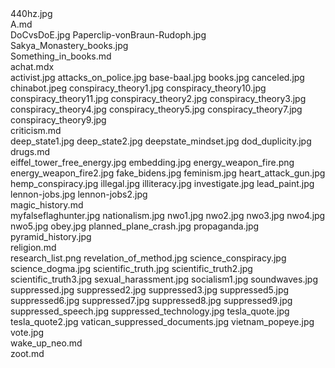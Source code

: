     
<PopImage className="sm:float-right m-auto sm:m-1 sm:ml-4" src={JPG_440hz_jpg} width={384} alt="440hz.jpg">
	440hz.jpg
</PopImage>
<div className="w-full md:max-w-[80rem] float-right italic">
	<MD_A_md />
	A.md
</div>
<PopImage className="sm:float-left m-auto sm:m-1 sm:mr-4" src={JPG_DoCvsDoE_jpg} width={384} alt="DoCvsDoE.jpg">
	DoCvsDoE.jpg
</PopImage>
<PopImage className="sm:float-right m-auto sm:m-1 sm:ml-4" src={JPG_Paperclip_vonBraun_Rudoph_jpg} width={384} alt="Paperclip-vonBraun-Rudoph.jpg">
	Paperclip-vonBraun-Rudoph.jpg
</PopImage>
<PopImage className="sm:float-left m-auto sm:m-1 sm:mr-4" src={JPG_Sakya_Monastery_books_jpg} width={384} alt="Sakya_Monastery_books.jpg">
	Sakya_Monastery_books.jpg
</PopImage>
<div className="w-full md:max-w-[80rem] float-right italic">
	<MD_Something_in_books_md />
	Something_in_books.md
</div>
<div className="w-full md:max-w-[80rem] float-right italic">
	<MDX_achat_mdx />
	achat.mdx
</div>
<PopImage className="sm:float-right m-auto sm:m-1 sm:ml-4" src={JPG_activist_jpg} width={384} alt="activist.jpg">
	activist.jpg
</PopImage>
<PopImage className="sm:float-left m-auto sm:m-1 sm:mr-4" src={JPG_attacks_on_police_jpg} width={384} alt="attacks_on_police.jpg">
	attacks_on_police.jpg
</PopImage>
<PopImage className="sm:float-right m-auto sm:m-1 sm:ml-4" src={JPG_base_baal_jpg} width={384} alt="base-baal.jpg">
	base-baal.jpg
</PopImage>
<PopImage className="sm:float-left m-auto sm:m-1 sm:mr-4" src={JPG_books_jpg} width={384} alt="books.jpg">
	books.jpg
</PopImage>
<PopImage className="sm:float-right m-auto sm:m-1 sm:ml-4" src={JPG_canceled_jpg} width={384} alt="canceled.jpg">
	canceled.jpg
</PopImage>
<PopImage className="sm:float-left m-auto sm:m-1 sm:mr-4" src={JPEG_chinabot_jpeg} width={384} alt="chinabot.jpeg">
	chinabot.jpeg
</PopImage>
<PopImage className="sm:float-right m-auto sm:m-1 sm:ml-4" src={JPG_conspiracy_theory1_jpg} width={384} alt="conspiracy_theory1.jpg">
	conspiracy_theory1.jpg
</PopImage>
<PopImage className="sm:float-left m-auto sm:m-1 sm:mr-4" src={JPG_conspiracy_theory10_jpg} width={384} alt="conspiracy_theory10.jpg">
	conspiracy_theory10.jpg
</PopImage>
<PopImage className="sm:float-right m-auto sm:m-1 sm:ml-4" src={JPG_conspiracy_theory11_jpg} width={384} alt="conspiracy_theory11.jpg">
	conspiracy_theory11.jpg
</PopImage>
<PopImage className="sm:float-left m-auto sm:m-1 sm:mr-4" src={JPG_conspiracy_theory2_jpg} width={384} alt="conspiracy_theory2.jpg">
	conspiracy_theory2.jpg
</PopImage>
<PopImage className="sm:float-right m-auto sm:m-1 sm:ml-4" src={JPG_conspiracy_theory3_jpg} width={384} alt="conspiracy_theory3.jpg">
	conspiracy_theory3.jpg
</PopImage>
<PopImage className="sm:float-left m-auto sm:m-1 sm:mr-4" src={JPG_conspiracy_theory4_jpg} width={384} alt="conspiracy_theory4.jpg">
	conspiracy_theory4.jpg
</PopImage>
<PopImage className="sm:float-right m-auto sm:m-1 sm:ml-4" src={JPG_conspiracy_theory5_jpg} width={384} alt="conspiracy_theory5.jpg">
	conspiracy_theory5.jpg
</PopImage>
<PopImage className="sm:float-left m-auto sm:m-1 sm:mr-4" src={JPG_conspiracy_theory7_jpg} width={384} alt="conspiracy_theory7.jpg">
	conspiracy_theory7.jpg
</PopImage>
<PopImage className="sm:float-right m-auto sm:m-1 sm:ml-4" src={JPG_conspiracy_theory9_jpg} width={384} alt="conspiracy_theory9.jpg">
	conspiracy_theory9.jpg
</PopImage>
<div className="w-full md:max-w-[80rem] float-right italic">
	<MD_criticism_md />
	criticism.md
</div>
<PopImage className="sm:float-left m-auto sm:m-1 sm:mr-4" src={JPG_deep_state1_jpg} width={384} alt="deep_state1.jpg">
	deep_state1.jpg
</PopImage>
<PopImage className="sm:float-right m-auto sm:m-1 sm:ml-4" src={JPG_deep_state2_jpg} width={384} alt="deep_state2.jpg">
	deep_state2.jpg
</PopImage>
<PopImage className="sm:float-left m-auto sm:m-1 sm:mr-4" src={JPG_deepstate_mindset_jpg} width={384} alt="deepstate_mindset.jpg">
	deepstate_mindset.jpg
</PopImage>
<PopImage className="sm:float-right m-auto sm:m-1 sm:ml-4" src={JPG_dod_duplicity_jpg} width={384} alt="dod_duplicity.jpg">
	dod_duplicity.jpg
</PopImage>
<div className="w-full md:max-w-[80rem] float-right italic">
	<MD_drugs_md />
	drugs.md
</div>
<PopImage className="sm:float-left m-auto sm:m-1 sm:mr-4" src={JPG_eiffel_tower_free_energy_jpg} width={384} alt="eiffel_tower_free_energy.jpg">
	eiffel_tower_free_energy.jpg
</PopImage>
<PopImage className="sm:float-right m-auto sm:m-1 sm:ml-4" src={JPG_embedding_jpg} width={384} alt="embedding.jpg">
	embedding.jpg
</PopImage>
<PopImage className="sm:float-left m-auto sm:m-1 sm:mr-4" src={PNG_energy_weapon_fire_png} width={384} alt="energy_weapon_fire.png">
	energy_weapon_fire.png
</PopImage>
<PopImage className="sm:float-right m-auto sm:m-1 sm:ml-4" src={JPG_energy_weapon_fire2_jpg} width={384} alt="energy_weapon_fire2.jpg">
	energy_weapon_fire2.jpg
</PopImage>
<PopImage className="sm:float-left m-auto sm:m-1 sm:mr-4" src={JPG_fake_bidens_jpg} width={384} alt="fake_bidens.jpg">
	fake_bidens.jpg
</PopImage>
<PopImage className="sm:float-right m-auto sm:m-1 sm:ml-4" src={JPG_feminism_jpg} width={384} alt="feminism.jpg">
	feminism.jpg
</PopImage>
<PopImage className="sm:float-left m-auto sm:m-1 sm:mr-4" src={JPG_heart_attack_gun_jpg} width={384} alt="heart_attack_gun.jpg">
	heart_attack_gun.jpg
</PopImage>
<PopImage className="sm:float-right m-auto sm:m-1 sm:ml-4" src={JPG_hemp_conspiracy_jpg} width={384} alt="hemp_conspiracy.jpg">
	hemp_conspiracy.jpg
</PopImage>
<PopImage className="sm:float-left m-auto sm:m-1 sm:mr-4" src={JPG_illegal_jpg} width={384} alt="illegal.jpg">
	illegal.jpg
</PopImage>
<PopImage className="sm:float-right m-auto sm:m-1 sm:ml-4" src={JPG_illiteracy_jpg} width={384} alt="illiteracy.jpg">
	illiteracy.jpg
</PopImage>
<PopImage className="sm:float-left m-auto sm:m-1 sm:mr-4" src={JPG_investigate_jpg} width={384} alt="investigate.jpg">
	investigate.jpg
</PopImage>
<PopImage className="sm:float-right m-auto sm:m-1 sm:ml-4" src={JPG_lead_paint_jpg} width={384} alt="lead_paint.jpg">
	lead_paint.jpg
</PopImage>
<PopImage className="sm:float-left m-auto sm:m-1 sm:mr-4" src={JPG_lennon_jobs_jpg} width={384} alt="lennon-jobs.jpg">
	lennon-jobs.jpg
</PopImage>
<PopImage className="sm:float-right m-auto sm:m-1 sm:ml-4" src={JPG_lennon_jobs2_jpg} width={384} alt="lennon-jobs2.jpg">
	lennon-jobs2.jpg
</PopImage>
<div className="w-full md:max-w-[80rem] float-right italic">
	<MD_magic_history_md />
	magic_history.md
</div>
<PopImage className="sm:float-left m-auto sm:m-1 sm:mr-4" src={JPG_myfalseflaghunter_jpg} width={384} alt="myfalseflaghunter.jpg">
	myfalseflaghunter.jpg
</PopImage>
<PopImage className="sm:float-right m-auto sm:m-1 sm:ml-4" src={JPG_nationalism_jpg} width={384} alt="nationalism.jpg">
	nationalism.jpg
</PopImage>
<PopImage className="sm:float-left m-auto sm:m-1 sm:mr-4" src={JPG_nwo1_jpg} width={384} alt="nwo1.jpg">
	nwo1.jpg
</PopImage>
<PopImage className="sm:float-right m-auto sm:m-1 sm:ml-4" src={JPG_nwo2_jpg} width={384} alt="nwo2.jpg">
	nwo2.jpg
</PopImage>
<PopImage className="sm:float-left m-auto sm:m-1 sm:mr-4" src={JPG_nwo3_jpg} width={384} alt="nwo3.jpg">
	nwo3.jpg
</PopImage>
<PopImage className="sm:float-right m-auto sm:m-1 sm:ml-4" src={JPG_nwo4_jpg} width={384} alt="nwo4.jpg">
	nwo4.jpg
</PopImage>
<PopImage className="sm:float-left m-auto sm:m-1 sm:mr-4" src={JPG_nwo5_jpg} width={384} alt="nwo5.jpg">
	nwo5.jpg
</PopImage>
<PopImage className="sm:float-right m-auto sm:m-1 sm:ml-4" src={JPG_obey_jpg} width={384} alt="obey.jpg">
	obey.jpg
</PopImage>
<PopImage className="sm:float-left m-auto sm:m-1 sm:mr-4" src={JPG_planned_plane_crash_jpg} width={384} alt="planned_plane_crash.jpg">
	planned_plane_crash.jpg
</PopImage>
<PopImage className="sm:float-right m-auto sm:m-1 sm:ml-4" src={JPG_propaganda_jpg} width={384} alt="propaganda.jpg">
	propaganda.jpg
</PopImage>
<PopImage className="sm:float-left m-auto sm:m-1 sm:mr-4" src={JPG_pyramid_history_jpg} width={384} alt="pyramid_history.jpg">
	pyramid_history.jpg
</PopImage>
<div className="w-full md:max-w-[80rem] float-right italic">
	<MD_religion_md />
	religion.md
</div>
<PopImage className="sm:float-right m-auto sm:m-1 sm:ml-4" src={PNG_research_list_png} width={384} alt="research_list.png">
	research_list.png
</PopImage>
<PopImage className="sm:float-left m-auto sm:m-1 sm:mr-4" src={JPG_revelation_of_method_jpg} width={384} alt="revelation_of_method.jpg">
	revelation_of_method.jpg
</PopImage>
<PopImage className="sm:float-right m-auto sm:m-1 sm:ml-4" src={JPG_science_conspiracy_jpg} width={384} alt="science_conspiracy.jpg">
	science_conspiracy.jpg
</PopImage>
<PopImage className="sm:float-left m-auto sm:m-1 sm:mr-4" src={JPG_science_dogma_jpg} width={384} alt="science_dogma.jpg">
	science_dogma.jpg
</PopImage>
<PopImage className="sm:float-right m-auto sm:m-1 sm:ml-4" src={JPG_scientific_truth_jpg} width={384} alt="scientific_truth.jpg">
	scientific_truth.jpg
</PopImage>
<PopImage className="sm:float-left m-auto sm:m-1 sm:mr-4" src={JPG_scientific_truth2_jpg} width={384} alt="scientific_truth2.jpg">
	scientific_truth2.jpg
</PopImage>
<PopImage className="sm:float-right m-auto sm:m-1 sm:ml-4" src={JPG_scientific_truth3_jpg} width={384} alt="scientific_truth3.jpg">
	scientific_truth3.jpg
</PopImage>
<PopImage className="sm:float-left m-auto sm:m-1 sm:mr-4" src={JPG_sexual_harassment_jpg} width={384} alt="sexual_harassment.jpg">
	sexual_harassment.jpg
</PopImage>
<PopImage className="sm:float-right m-auto sm:m-1 sm:ml-4" src={JPG_socialism1_jpg} width={384} alt="socialism1.jpg">
	socialism1.jpg
</PopImage>
<PopImage className="sm:float-left m-auto sm:m-1 sm:mr-4" src={JPG_soundwaves_jpg} width={384} alt="soundwaves.jpg">
	soundwaves.jpg
</PopImage>
<PopImage className="sm:float-right m-auto sm:m-1 sm:ml-4" src={JPG_suppressed_jpg} width={384} alt="suppressed.jpg">
	suppressed.jpg
</PopImage>
<PopImage className="sm:float-left m-auto sm:m-1 sm:mr-4" src={JPG_suppressed2_jpg} width={384} alt="suppressed2.jpg">
	suppressed2.jpg
</PopImage>
<PopImage className="sm:float-right m-auto sm:m-1 sm:ml-4" src={JPG_suppressed3_jpg} width={384} alt="suppressed3.jpg">
	suppressed3.jpg
</PopImage>
<PopImage className="sm:float-left m-auto sm:m-1 sm:mr-4" src={JPG_suppressed5_jpg} width={384} alt="suppressed5.jpg">
	suppressed5.jpg
</PopImage>
<PopImage className="sm:float-right m-auto sm:m-1 sm:ml-4" src={JPG_suppressed6_jpg} width={384} alt="suppressed6.jpg">
	suppressed6.jpg
</PopImage>
<PopImage className="sm:float-left m-auto sm:m-1 sm:mr-4" src={JPG_suppressed7_jpg} width={384} alt="suppressed7.jpg">
	suppressed7.jpg
</PopImage>
<PopImage className="sm:float-right m-auto sm:m-1 sm:ml-4" src={JPG_suppressed8_jpg} width={384} alt="suppressed8.jpg">
	suppressed8.jpg
</PopImage>
<PopImage className="sm:float-left m-auto sm:m-1 sm:mr-4" src={JPG_suppressed9_jpg} width={384} alt="suppressed9.jpg">
	suppressed9.jpg
</PopImage>
<PopImage className="sm:float-right m-auto sm:m-1 sm:ml-4" src={JPG_suppressed_speech_jpg} width={384} alt="suppressed_speech.jpg">
	suppressed_speech.jpg
</PopImage>
<PopImage className="sm:float-left m-auto sm:m-1 sm:mr-4" src={JPG_suppressed_technology_jpg} width={384} alt="suppressed_technology.jpg">
	suppressed_technology.jpg
</PopImage>
<PopImage className="sm:float-right m-auto sm:m-1 sm:ml-4" src={JPG_tesla_quote_jpg} width={384} alt="tesla_quote.jpg">
	tesla_quote.jpg
</PopImage>
<PopImage className="sm:float-left m-auto sm:m-1 sm:mr-4" src={JPG_tesla_quote2_jpg} width={384} alt="tesla_quote2.jpg">
	tesla_quote2.jpg
</PopImage>
<PopImage className="sm:float-right m-auto sm:m-1 sm:ml-4" src={JPG_vatican_suppressed_documents_jpg} width={384} alt="vatican_suppressed_documents.jpg">
	vatican_suppressed_documents.jpg
</PopImage>
<PopImage className="sm:float-left m-auto sm:m-1 sm:mr-4" src={JPG_vietnam_popeye_jpg} width={384} alt="vietnam_popeye.jpg">
	vietnam_popeye.jpg
</PopImage>
<PopImage className="sm:float-right m-auto sm:m-1 sm:ml-4" src={JPG_vote_jpg} width={384} alt="vote.jpg">
	vote.jpg
</PopImage>
<div className="w-full md:max-w-[80rem] float-right italic">
	<MD_wake_up_neo_md />
	wake_up_neo.md
</div>
<div className="w-full md:max-w-[80rem] float-right italic">
	<MD_zoot_md />
	zoot.md
</div>
